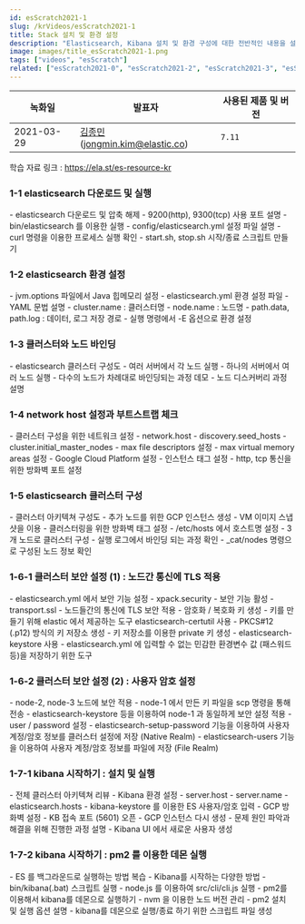 ```yaml
---
id: esScratch2021-1
slug: /krVideos/esScratch2021-1
title: Stack 설치 및 환경 설정
description: "Elasticsearch, Kibana 설치 및 환경 구성에 대한 전반적인 내용을 설명합니다."
image: images/title_esScratch2021-1.png
tags: ["videos", "esScratch"]
related: ["esScratch2021-0", "esScratch2021-2", "esScratch2021-3", "esScratch2021-4"]
---
```


녹화일        | 발표자   | 사용된 제품 및 버전
----        | ----   | ------ 
2021-03-29   | [김종민](https://github.com/kimjmin/)(jongmin.kim@elastic.co)  | <DocBadge template="elasticsearch" /> <DocBadge template="kibana" /> `7.11`

학습 자료 링크 : https://ela.st/es-resource-kr

### 1-1 elasticsearch 다운로드 및 실행
<DocVideo id="M6s_edvlJnA" source="youtube" title="elasticsearch 다운로드 및 실행" />
- elasticsearch 다운로드 및 압축 해제
- 9200(http), 9300(tcp) 사용 포트 설명
- bin/elasticsearch 를 이용한 실행
- config/elasticsearch.yml 설정 파일 설명
- curl 명령을 이용한 프로세스 실행 확인
- start.sh, stop.sh 시작/종료 스크립트 만들기

### 1-2 elasticsearch 환경 설정
<DocVideo id="OgZCe8THKfU" source="youtube" title="elasticsearch 환경 설정" />
- jvm.options 파일에서 Java 힙메모리 설정
- elasticsearch.yml 환경 설정 파일
  - YAML 문법 설명
  - cluster.name : 클러스터명
  - node.name : 노드명
  - path.data, path.log : 데이터, 로그 저장 경로
- 실행 명령에서 -E 옵션으로 환경 설정

### 1-3 클러스터와 노드 바인딩
<DocVideo id="2UUxXDcAKFU" source="youtube" title="클러스터와 노드 바인딩" />
- elasticsearch 클러스터 구성도
  - 여러 서버에서 각 노드 실행
  - 하나의 서버에서 여러 노드 실행
- 다수의 노드가 차례대로 바인딩되는 과정 데모
- 노드 디스커버리 과정 설명

### 1-4 network host 설정과 부트스트랩 체크
<DocVideo id="yJ52h1IbhF0" source="youtube" title="network host 설정과 부트스트랩 체크" />
- 클러스터 구성을 위한 네트워크 설정
  - network.host
  - discovery.seed_hosts
  - cluster.initial_master_nodes
- max file descriptors 설정
- max virtual memory areas 설정
- Google Cloud Platform 설정
  - 인스턴스 태그 설정
  - http, tcp 통신을 위한 방화벽 포트 설정

### 1-5 elasticsearch 클러스터 구성
<DocVideo id="LM5IqDTWN60" source="youtube" title="elasticsearch 클러스터 구성" />
- 클러스터 아키텍쳐 구성도
- 추가 노드를 위한 GCP 인스턴스 생성
  - VM 이미지 스냅샷을 이용
  - 클러스터링을 위한 방화벽 태그 설정
  - /etc/hosts 에서 호스트명 설정
- 3개 노드로 클러스터 구성
  - 실행 로그에서 바인딩 되는 과정 확인
  - _cat/nodes 명령으로 구성된 노드 정보 확인

### 1-6-1 클러스터 보안 설정 (1) : 노드간 통신에 TLS 적용
<DocVideo id="OYxBfKirLCE" source="youtube" title="노드간 통신에 TLS 적용" />
- elasticsearch.yml 에서 보안 기능 설정
  - xpack.security - 보안 기능 활성
  - transport.ssl - 노드들간의 통신에 TLS 보안 적용
- 암호화 / 복호화 키 생성
  - 키를 만들기 위해 elastic 에서 제공하는 도구 elasticsearch-certutil 사용
  - PKCS#12 (.p12) 방식의 키 저장소 생성
  - 키 저장소를 이용한 private 키 생성
- elasticsearch-keystore 사용
  - elasticsearch.yml 에 입력할 수 없는 민감한 환경변수 값 (패스워드 등)을 저장하기 위한 도구

### 1-6-2 클러스터 보안 설정 (2) : 사용자 암호 설정
<DocVideo id="nwKTDk2mFVM" source="youtube" title="사용자 암호 설정" />
- node-2, node-3 노드에 보안 적용
  - node-1 에서 만든 키 파일을 scp 명령을 통해 전송
  - elasticsearch-keystore 등을 이용하여 node-1 과 동일하게 보안 설정 적용
- user / password 설정
  - elasticsearch-setup-password 기능을 이용하여 사용자 계정/암호 정보를 클러스터 설정에 저장 (Native Realm)
  - elasticsearch-users 기능을 이용하여 사용자 계정/암호 정보를 파일에 저장 (File Realm)

### 1-7-1 kibana 시작하기 : 설치 및 실행
<DocVideo id="ua2ZEm90D_U" source="youtube" title="kibana 시작하기 : 설치 및 실행" />
- 전체 클러스터 아키텍쳐 리뷰
- Kibana 환경 설정
  - server.host
  - server.name
  - elasticsearch.hosts
  - kibana-keystore 를 이용한 ES 사용자/암호 입력
- GCP 방화벽 설정
  - KB 접속 포트 (5601) 오픈
- GCP 인스턴스 다시 생성
  - 문제 원인 파악과 해결을 위해 진행한 과정 설명
- Kibana UI 에서 새로운 사용자 생성

### 1-7-2 kibana 시작하기 : pm2 를 이용한 데몬 실행
<DocVideo id="J-vvBUzvdx4" source="youtube" title="kibana 시작하기 : pm2 를 이용한 데몬 실행" />
- ES 를 백그라운드로 실행하는 방법 복습
- Kibana를 시작하는 다양한 방법
  - bin/kibana(.bat) 스크립트 실행
  - node.js 를 이용하여 src/cli/cli.js 실행
- pm2를 이용해서 kibana를 데몬으로 실행하기
  - nvm 을 이용한 노드 버전 관리
  - pm2 설치 및 실행 옵션 설명
- kibana를 데몬으로 실행/종료 하기 위한 스크립트 파일 생성
